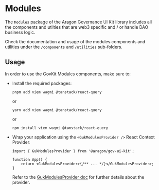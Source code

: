 
<Meta title="Modules/Documentation" />

# Modules

The `Modules` package of the Aragon Governance UI Kit library includes all the components and utilties that are web3
specific and / or handle DAO business logic.

Check the documentation and usage of the modules components and utilities under the `/components` and `/utilities`
sub-folders.

## Usage

In order to use the GovKit Modules components, make sure to:

- Install the required packages:

    ```shell
    pnpm add viem wagmi @tanstack/react-query
    ```

    or

    ```shell
    yarn add viem wagmi @tanstack/react-query
    ```

    or

    ```shell
    npm install viem wagmi @tanstack/react-query
    ```

- Wrap your application using the `<GukModulesProvider />` React Context Provider:

    ```tsx
    import { GukModulesProvider } from '@aragon/gov-ui-kit';

    function App() {
        return <GukModulesProvider>{/** ... */}</GukModulesProvider>;
    }
    ```

    Refer to the [GukModulesProvider doc](/docs/modules-components-gukmodulesprovider--docs) for further details about
    the provider.
